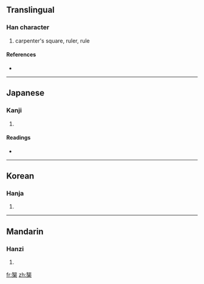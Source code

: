 {{also|矩}}
==Translingual==

===Han character===
{{Han char|rn=75|rad=木|as=09|sn=13|four=|canj=人尸木 (OSD)}}

# carpenter's square, ruler, rule

====References====
* {{Han ref|kx=0543.110|dkj=15233|dj=0931.010|hdz=21250.130|uh=6998|ud=27032}}

----

==Japanese==

===Kanji===
{{ja-kanji|grade=|rs=木09}}

# {{defn|Japanese}}

====Readings====
* {{ja-readings|on=[[く]] (ku)|kun=[[じょうぎ]] (jougi)}}

----

==Korean==

===Hanja===
{{ko-hanja|hangeul=구|eumhun=|rv=gu|mr=ku|y=kwu}}

# {{defn|Korean}}

----

==Mandarin==

===Hanzi===
{{cmn-hanzi|pin=[[jǔ]] ([[ju3]])|wg=chü<sup>3</sup>}}

# {{defn|Mandarin}}

[[fr:榘]]
[[zh:榘]]
